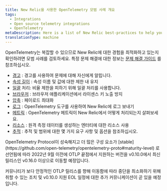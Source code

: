 ```yaml
---
title: New Relic을 사용한 OpenTelemetry 모범 사례 개요
tags:
  - Integrations
  - Open source telemetry integrations
  - OpenTelemetry
metaDescription: Here is a list of New Relic best-practices to help you optimize your OpenTelemetry deployments.
translationType: machine
---
```


OpenTelemetry는 복잡할 수 있으므로 New Relic에 대한 경험을 최적화하고 있는지 확인하려면 모범 사례를 검토하세요. 특정 문제 해결에 대한 정보는 [문제 해결 가이드](/docs/more-integrations/open-source-telemetry-integrations/opentelemetry/opentelemetry-troubleshooting) 를 참조하십시오.

* [경고](/docs/more-integrations/open-source-telemetry-integrations/opentelemetry/best-practices/opentelemetry-best-practices-alerts) : 경고를 사용하여 문제에 대해 자신에게 알립니다.
* [속성 길이](/docs/more-integrations/open-source-telemetry-integrations/opentelemetry/best-practices/opentelemetry-best-practices-attributes) : 속성 이름 및 값에 대한 제한 내 유지
* [일괄](/docs/more-integrations/open-source-telemetry-integrations/opentelemetry/best-practices/opentelemetry-best-practices-batching) 처리: 비율 제한을 피하기 위해 일괄 처리를 사용합니다.
* [브라우저](/docs/more-integrations/open-source-telemetry-integrations/opentelemetry/best-practices/opentelemetry-best-practices-browser) : 브라우저 애플리케이션에서 라이센스 키 노출 방지
* [압축](/docs/more-integrations/open-source-telemetry-integrations/opentelemetry/best-practices/opentelemetry-best-practices-compression) : 페이로드 최대화
* [로그](/docs/more-integrations/open-source-telemetry-integrations/opentelemetry/best-practices/opentelemetry-best-practices-logs) : OpenTelemetry 도구를 사용하여 New Relic에 로그 보내기
* [메트릭](/docs/more-integrations/open-source-telemetry-integrations/opentelemetry/best-practices/opentelemetry-best-practices-metrics) : OpenTelemetry 메트릭이 New Relic에서 어떻게 처리되는지 살펴보세요.
* [리소스](/docs/more-integrations/open-source-telemetry-integrations/opentelemetry/best-practices/opentelemetry-best-practices-resources) : 원격 측정 데이터를 생성하는 엔터티에 대한 리소스 사용
* [추적](/docs/more-integrations/open-source-telemetry-integrations/opentelemetry/best-practices/opentelemetry-best-practices-traces) : 추적 및 범위에 대한 몇 가지 요구 사항 및 옵션을 참조하십시오.

<Callout variant="important">
  OpenTelemetry Protocol이 성숙해지고 더 많은 구성 요소가 [stable](https://github.com/open-telemetry/opentelemetry-proto#maturity-level) 로 선언됨에 따라 2022년 9월 이전에 OTLP 끝점에서 지원하는 버전을 v0.10.0에서 최신 릴리스인 v0.16.0 이상으로 이동할 예정입니다.

  커뮤니티가 보다 안정적인 OTLP 릴리스를 향해 이동함에 따라 중단을 최소화하기 위해 취할 수 있는 조치 및 v0.10.0 지원 EOL 일정에 대한 추가 커뮤니케이션이 곧 있을 예정입니다.
</Callout>